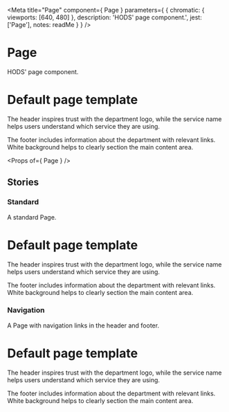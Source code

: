 
<Meta
  title="Page"
  component={ Page }
  parameters={ {
    chromatic: { viewports: [640, 480] },
    description: 'HODS\' page component.',
    jest: ['Page'],
    notes: readMe
  } }
/>

# Page

HODS' page component.

<Preview withToolbar>
  <Story name="Page">
    <Page
      title="Service name"
      footerNavigation={[
        { href: '/feedback', text: 'Feedback' },
        { href: '/help', text: 'Help' },
        { href: 'https://gov.uk/', text: 'Gov.UK home' }
      ]}
    >
      <h1>Default page template</h1>
      <p>The header inspires trust with the department logo, while the service name helps users understand which service they are using.</p>
      <p>The footer includes information about the department with relevant links. White background helps to clearly section the main content area.</p>
    </Page>
  </Story>
</Preview>

<Props of={ Page } />


## Stories
### Standard

A standard Page.

<Preview>
  <Story name="Standard">
    <Page>
      <h1>Default page template</h1>
      <p>The header inspires trust with the department logo, while the service name helps users understand which service they are using.</p>
      <p>The footer includes information about the department with relevant links. White background helps to clearly section the main content area.</p>
    </Page>
  </Story>
</Preview>


### Navigation

A Page with navigation links in the header and footer.

<Preview>
  <Story name="Navigation">
    <Page
      accountHref="#/my-account"
      title="Service name"
      signOutHref="#/auth/sign-out"
      username="User name"
      navigation={[
        { href: '/styles', text: 'Styles', active: true },
        { href: '/components', text: 'Components' },
        { href: '/patterns', text: 'Patterns' },
        { href: '/resources', text: 'Resources' },
        { href: '/get-involved', text: 'Get involved' }
      ]}
      footerNavigation={[
        { href: '/feedback', text: 'Feedback' },
        { href: '/help', text: 'Help' },
        { href: 'https://gov.uk/', text: 'Gov.UK home' }
      ]}
      footerContent="Copyright 2020 Crown copyright"
    >
      <h1>Default page template</h1>
      <p>The header inspires trust with the department logo, while the service name helps users understand which service they are using.</p>
      <p>The footer includes information about the department with relevant links. White background helps to clearly section the main content area.</p>
    </Page>
  </Story>
</Preview>